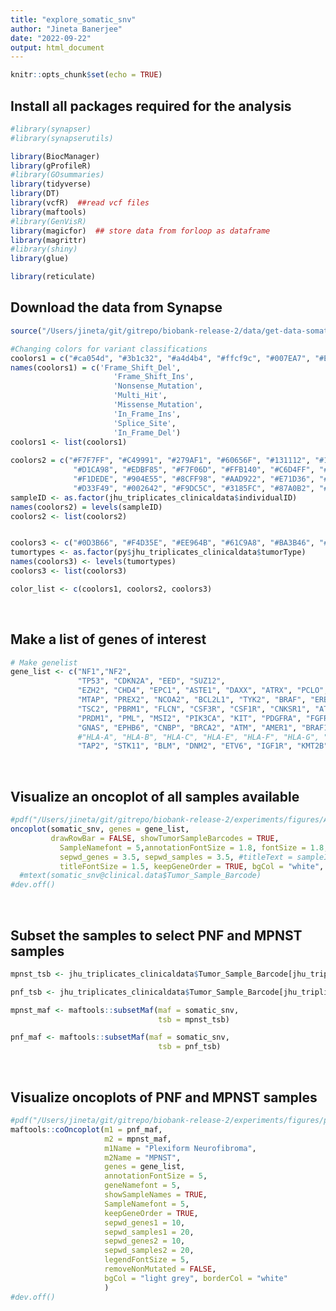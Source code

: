 ```yaml
---
title: "explore_somatic_snv"
author: "Jineta Banerjee"
date: "2022-09-22"
output: html_document
---
```


```r
knitr::opts_chunk$set(echo = TRUE)
```

## Install all packages required for the analysis
```r

#library(synapser)
#library(synapserutils)

library(BiocManager)
library(gProfileR)
#library(GOsummaries)
library(tidyverse)
library(DT)
library(vcfR)  ##read vcf files
library(maftools)
#library(GenVisR)
library(magicfor)  ## store data from forloop as dataframe
library(magrittr)
#library(shiny)
library(glue)

library(reticulate)

```


## Download the data from Synapse

```r

source("/Users/jineta/git/gitrepo/biobank-release-2/data/get-data-somatic-snv.Rmd")
```


```r

#Changing colors for variant classifications 
coolors1 = c("#ca054d", "#3b1c32", "#a4d4b4", "#ffcf9c", "#007EA7", "#EAF27C", "#F2AA7E", "#9984D4", "#C5979D")
names(coolors1) = c('Frame_Shift_Del',
                       'Frame_Shift_Ins',
                       'Nonsense_Mutation', 
                       'Multi_Hit', 
                       'Missense_Mutation',
                       'In_Frame_Ins', 
                       'Splice_Site', 
                       'In_Frame_Del')
coolors1 <- list(coolors1)
                       
coolors2 = c("#F7F7FF", "#C49991", "#279AF1", "#60656F", "#131112", "#1F2041", "#4B3F72", "#69306D", "#0E103D",
              "#D1CA98", "#EDBF85", "#F7F06D", "#FFB140", "#C6D4FF", "#7A82AB", "#942911", "#012A36", "#7E52A0", 
              "#F1DEDE", "#904E55", "#8CFF98", "#AAD922", "#E71D36", "#A1674A", "#8EE3F5", "#70CAD1", "#3E517A", 
              "#D33F49", "#002642", "#F9DC5C", "#3185FC", "#87A0B2", "#5BC0BE", "#7371FC", "#D9C5B2", "#F1D302", "#FE7F2D")
sampleID <- as.factor(jhu_triplicates_clinicaldata$individualID)
names(coolors2) = levels(sampleID)
coolors2 <- list(coolors2)


coolors3 <- c("#0D3B66", "#F4D35E", "#EE964B", "#61C9A8", "#BA3B46", "#f05365")
tumortypes <- as.factor(py$jhu_triplicates_clinicaldata$tumorType)
names(coolors3) <- levels(tumortypes)
coolors3 <- list(coolors3)

color_list <- c(coolors1, coolors2, coolors3)

```

&nbsp;

## Make a list of genes of interest
```r

# Make genelist
gene_list <- c("NF1","NF2", 
               "TP53", "CDKN2A", "EED", "SUZ12",
               "EZH2", "CHD4", "EPC1", "ASTE1", "DAXX", "ATRX", "PCLO", "SPRED1",
               "MTAP", "PREX2", "NCOA2", "BCL2L1", "TYK2", "BRAF", "ERBB1", "LRP1B", "MSH3", "USP9X",
               "TSC2", "PBRM1", "FLCN", "CSF3R", "CSF1R", "CNKSR1", "ATR", "SETDB1", "RNF43", "RAD21","PTPN11",
               "PRDM1", "PML", "MSI2", "PIK3CA", "KIT", "PDGFRA", "FGFR1", "RASSF9", "TGFB1",
               "GNAS", "EPHB6", "CNBP", "BRCA2", "ATM", "AMER1", "BRAF1", "PMS2", "B2M", 
               #"HLA-A", "HLA-B", "HLA-C", "HLA-E", "HLA-F", "HLA-G", "HLA-H", 
               "TAP2", "STK11", "BLM", "DNM2", "ETV6", "IGF1R", "KMT2B", "NLRP1", "TRAF3", "CCN6")

```

&nbsp;

## Visualize an oncoplot of all samples available

```r

#pdf("/Users/jineta/git/gitrepo/biobank-release-2/experiments/figures/All_samples_unfiltered_somaticSNV_oncoplot.pdf", height = 40, width = 40)
oncoplot(somatic_snv, genes = gene_list, 
         drawRowBar = FALSE, showTumorSampleBarcodes = TRUE,
           SampleNamefont = 5,annotationFontSize = 1.8, fontSize = 1.8,legendFontSize = 1.8,
           sepwd_genes = 3.5, sepwd_samples = 3.5, #titleText = sampleID,
           titleFontSize = 1.5, keepGeneOrder = TRUE, bgCol = "white", borderCol = "white", fill = TRUE)
  #mtext(somatic_snv@clinical.data$Tumor_Sample_Barcode)
#dev.off()

```

&nbsp;

## Subset the samples to select PNF and MPNST samples

```r

mpnst_tsb <- jhu_triplicates_clinicaldata$Tumor_Sample_Barcode[jhu_triplicates_clinicaldata$tumorType == "Malignant Peripheral Nerve Sheath Tumor"]

pnf_tsb <- jhu_triplicates_clinicaldata$Tumor_Sample_Barcode[jhu_triplicates_clinicaldata$tumorType == "Plexiform Neurofibroma"]

mpnst_maf <- maftools::subsetMaf(maf = somatic_snv, 
                                 tsb = mpnst_tsb)

pnf_maf <- maftools::subsetMaf(maf = somatic_snv, 
                                 tsb = pnf_tsb)

```

&nbsp;

## Visualize oncoplots of PNF and MPNST samples

```r

#pdf("/Users/jineta/git/gitrepo/biobank-release-2/experiments/figures/pnf_mpnst_samples_unfiltered_somaticSNV_co-oncoplot_all.pdf", height = 40, width = 40)
maftools::coOncoplot(m1 = pnf_maf,
                     m2 = mpnst_maf,
                     m1Name = "Plexiform Neurofibroma",
                     m2Name = "MPNST",
                     genes = gene_list,
                     annotationFontSize = 5,
                     geneNamefont = 5,
                     showSampleNames = TRUE,
                     SampleNamefont = 5,
                     keepGeneOrder = TRUE,
                     sepwd_genes1 = 10,
                     sepwd_samples1 = 20,
                     sepwd_genes2 = 10,
                     sepwd_samples2 = 20,
                     legendFontSize = 5,
                     removeNonMutated = FALSE,
                     bgCol = "light grey", borderCol = "white"
                     )
#dev.off()

```

&nbsp;
